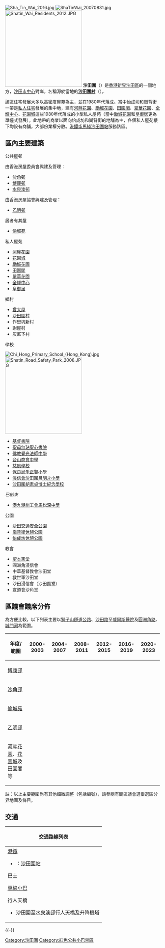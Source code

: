 {{Not|新田圍邨}}
[[File:Sha_Tin_Wai_2016.jpg|thumb]]
[[File:ShaTinWai_20070831.jpg|thumb]]
[[File:Shatin_Wai_Residents_2012.JPG|250px]]
'''沙田圍'''（{{lang-en|'''Sha Tin Wai'''}}）是[[香港|香港]][[新界|新界]][[沙田區|沙田區]]的一個地方，[[沙田市中心|沙田市中心]]對岸，名稱源於當地的'''[[沙田圍村|沙田圍村]]'''（{{lang-en|'''Sha Tin Wai Village'''}}）。

該區住宅發展大多以高密度屋苑為主，並在1980年代落成。當中怡成坊和崗背街一帶是[[私人住宅|私人住宅]]發展的集中地，建有[[河畔花園|河畔花園]]、[[勵城花園|勵城花園]]、[[田園閣|田園閣]]、[[翠華花園|翠華花園]]、[[全輝中心|全輝中心]]、[[花園城|花園城]]這些1980年代落成的小型私人屋苑（當中[[勵城花園|勵城花園]]和[[皇御居|皇御居]]更為單幢式發展）。此地帶的商業以面向怡成坊和崗背街的地舖為主，各個私人屋苑樓下均設有商舖，大部份業權分散。[[港鐵|港鐵]][[屯馬綫|屯馬綫]][[沙田圍站|沙田圍站]]服務該區。

==區內主要建築==
;公共屋邨
由香港房屋委員會興建及管理：
*[[沙角邨|沙角邨]]
*[[博康邨|博康邨]]
*[[水泉澳邨|水泉澳邨]]
由香港房屋協會興建及管理：
*[[乙明邨|乙明邨]]

;居者有其屋
*[[愉城苑|愉城苑]]

;私人屋苑
*[[河畔花園|河畔花園]]
*[[花園城|花園城]]
*[[勵城花園|勵城花園]]
*[[田園閣|田園閣]]
*[[翠華花園|翠華花園]]
*[[全輝中心|全輝中心]]
*[[皇御居|皇御居]]

;鄉村
*[[曾大屋|曾大屋]]
*[[沙田圍村|沙田圍村]]
*作壆坑新村
*謝屋村
*灰窰下村

;學校
[[File:Chi_Hong_Primary_School_(Hong_Kong).jpg|thumb]]
[[File:Shatin_Road_Safety_Park_2008.JPG|250px]]
*[[基督書院|基督書院]]
*[[聖母無玷聖心書院|聖母無玷聖心書院]]
*[[佛教覺光法師中學|佛教覺光法師中學]]
*[[台山商會中學|台山商會中學]]
*[[慈航學校|慈航學校]]
*[[保良局朱正賢小學|保良局朱正賢小學]]
*[[浸信會沙田圍呂明才小學|浸信會沙田圍呂明才小學]]
*[[沙田圍胡素貞博士紀念學校|沙田圍胡素貞博士紀念學校]]
;''已結束''
*[[港九潮州工會馬松深中學|港九潮州工會馬松深中學]]

;公園
*[[交通安全城|沙田交通安全公園]]
*[[崗背街休憩公園|崗背街休憩公園]]
*[[怡成坊休憩公園|怡成坊休憩公園]]

;教會
*[[聖本篤堂_(香港)|聖本篤堂]]
*圓洲角浸信會
*中華基督教會沙田堂
*救世軍沙田堂
*沙田浸信會（沙田圍堂）
*宣道會沙角堂

==區議會議席分佈==
為方便比較，以下列表主要以[[獅子山隧道公路|獅子山隧道公路]]、[[沙田路_(香港)|沙田路]]至[[威爾斯醫院|威爾斯醫院]]及[[圓洲角路|圓洲角路]]、[[城門河|城門河]]為範圍。
{| class=wikitable
!年度/範圍!!2000-2003!!2004-2007!!2008-2011!!2012-2015!!2016-2019!!2020-2023
|-
|[[博康邨|博康邨]]||colspan=6|{{Centre|[[博康_(選區)|博康]]選區}}
|-
|[[沙角邨|沙角邨]]||colspan=4|{{Centre|[[沙角_(選區)|沙角]]選區}}||colspan=2 rowspan=2|{{Centre|[[沙角_(選區)|沙角]]選區}}
|-
|[[愉城苑|愉城苑]]||colspan=4 rowspan=2|{{Centre|[[乙明_(選區)|乙明]]選區}}
|-
|[[乙明邨|乙明邨]]||colspan=2|{{Centre|[[乙泉|乙泉]]選區}}
|-
|[[河畔花園|河畔花園]]、[[花園城|花園城]]及[[田園閣|田園閣]]等||colspan=6|{{Centre|[[王屋_(選區)|王屋]]選區}}
|}
註：以上主要範圍尚有其他細微調整（包括編號），請參閱有關區議會選舉選區分界地圖及條目。

==交通==
{| class="mw-collapsible mw-collapsed wikitable" style="background:white; margin: 0 auto; width: auto;"  
! 交通路線列表
|-
|
;[[港鐵|港鐵]]
*{{港鐵路線標誌|TML}}：[[沙田圍站|沙田圍站]]

;[[香港巴士|巴士]]
{{九龍新界巴士簡單列表|47A|47X|80X|81C|81K|82K|85A|86A|86C|88|88X|89B|249X|287P|287X|288|288A|798|798A|798B|N281}}
{{過海隧道巴士簡單列表|170|182|182X|682B|686|982C|982X|N170|N182}}
{{大嶼山巴士簡單列表|A41|E42|E42C|E42P|NA41}}

;[[香港小巴|專線小巴]]
{{新界專線小巴簡單列表|403|403A|809K|812|812A}}

;行人天橋
*沙田圍至[[水泉澳邨|水泉澳邨]]行人天橋及升降機塔
|}
{{-}}
{{沙田區}}

[[Category:沙田圍|Category:沙田圍]]
[[Category:紅色公共小巴禁區|Category:紅色公共小巴禁區]]